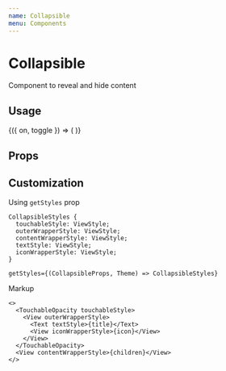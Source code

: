 ```yaml
---
name: Collapsible
menu: Components
---
```



# Collapsible

Component to reveal and hide content

## Usage

<Playground>
  <Toggle initial={false}>
    {({ on, toggle }) => (
      <Collapsible
        title={on ? 'Close collapsible' : 'Open collapsible'}
        isOpen={on}
        onOpen={toggle}
        onClose={toggle}
      >
        <Box
          marginVertical={16}
          justifyContent="center"
          alignItems="center"
          height={300}
          backgroundColor="#67c6bb"
        />
      </Collapsible>
    )}
  </Toggle>
</Playground>

## Props

<Props of={Collapsible} />

## Customization

Using `getStyles` prop

```
CollapsibleStyles {
  touchableStyle: ViewStyle;
  outerWrapperStyle: ViewStyle;
  contentWrapperStyle: ViewStyle;
  textStyle: ViewStyle;
  iconWrapperStyle: ViewStyle;
}

getStyles={(CollapsibleProps, Theme) => CollapsibleStyles}
```

Markup

```tsx
<>
  <TouchableOpacity touchableStyle>
    <View outerWrapperStyle>
      <Text textStyle>{title}</Text>
      <View iconWrapperStyle>{icon}</View>
    </View>
  </TouchableOpacity>
  <View contentWrapperStyle>{children}</View>
</>
```
